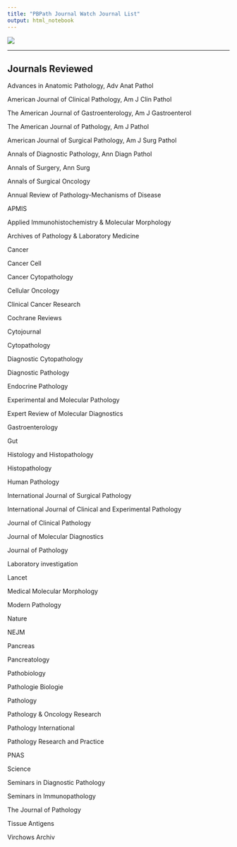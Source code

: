 ```yaml
---
title: "PBPath Journal Watch Journal List"
output: html_notebook
---
```



[![](http://pbpath.org/wp-content/uploads/2017/05/cropped-PBP_header_logo_vector_lighter-1.jpg)](http://pbpath.org/)

---

## Journals Reviewed

Advances in Anatomic Pathology, Adv Anat Pathol

American Journal of Clinical Pathology, Am J Clin Pathol

The American Journal of Gastroenterology, Am J Gastroenterol

The American Journal of Pathology, Am J Pathol

American Journal of Surgical Pathology, Am J Surg Pathol

Annals of Diagnostic Pathology, Ann Diagn Pathol

Annals of Surgery, Ann Surg

Annals of Surgical Oncology

Annual Review of Pathology-Mechanisms of Disease

APMIS

Applied Immunohistochemistry & Molecular Morphology

Archives of Pathology & Laboratory Medicine

Cancer

Cancer Cell

Cancer Cytopathology

Cellular Oncology

Clinical Cancer Research

Cochrane Reviews

Cytojournal

Cytopathology

Diagnostic Cytopathology

Diagnostic Pathology

Endocrine Pathology

Experimental and Molecular Pathology

Expert Review of Molecular Diagnostics

Gastroenterology

Gut

Histology and Histopathology

Histopathology

Human Pathology

International Journal of Surgical Pathology

International Journal of Clinical and Experimental Pathology

Journal of Clinical Pathology

Journal of Molecular Diagnostics

Journal of Pathology

Laboratory investigation

Lancet

Medical Molecular Morphology

Modern Pathology

Nature

NEJM

Pancreas

Pancreatology

Pathobiology

Pathologie Biologie

Pathology

Pathology & Oncology Research

Pathology International

Pathology Research and Practice

PNAS

Science

Seminars in Diagnostic Pathology

Seminars in Immunopathology

The Journal of Pathology

Tissue Antigens

Virchows Archiv


